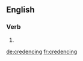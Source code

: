 
==English==

===Verb===
{{head|en|present participle}}

# {{present participle of|credence|lang=en|nocat=1}}

[[de:credencing]]
[[fr:credencing]]